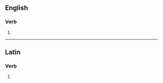 ==English==

===Verb===
{{head|en|verb form}}

# {{en-third-person singular of|quiesce}}

----

==Latin==

===Verb===
{{la-verb-form|quiēscēs}}

# {{inflection of|quiēscō||2|s|futr|actv|indc|lang=la}}